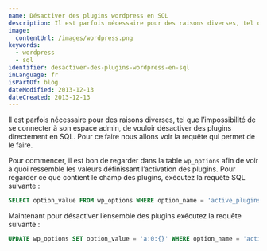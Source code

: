 ```yaml
---
name: Désactiver des plugins wordpress en SQL
description: Il est parfois nécessaire pour des raisons diverses, tel que l’impossibilité de se connecter à son espace admin, de vouloir désactiver des plugins directement en SQL. Pour ce faire nous allons voir la requête qui permet de le faire.
image:
  contentUrl: /images/wordpress.png
keywords:
  - wordpress
  - sql
identifier: desactiver-des-plugins-wordpress-en-sql
inLanguage: fr
isPartOf: blog
dateModified: 2013-12-13
dateCreated: 2013-12-13
---
```


Il est parfois nécessaire pour des raisons diverses, tel que l’impossibilité de se connecter à son espace admin, de vouloir désactiver des plugins directement en SQL. Pour ce faire nous allons voir la requête qui permet de le faire.

Pour commencer, il est bon de regarder dans la table `wp_options` afin de voir à quoi ressemble les valeurs définissant l’activation des plugins. Pour regarder ce que contient le champ des plugins, exécutez la requête SQL suivante :

```sql
SELECT option_value FROM wp_options WHERE option_name = 'active_plugins';
```

Maintenant pour désactiver l’ensemble des plugins exécutez la requête suivante :

```sql
UPDATE wp_options SET option_value = 'a:0:{}' WHERE option_name = 'active_plugins';
```
